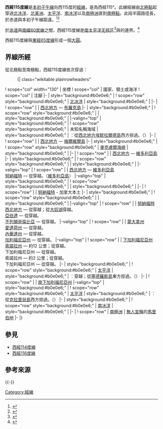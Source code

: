 {{NoteTA
|G1=地名
|G2=Toponym
|G3=USState
}}
{{Location map-line|lon=-115}}
{{kml}}
'''西經115度線'''是[[本初子午線|本初子午線]]向西115度的[[經線|經線]]，是為西經115°。此線經線由[[北極點|北極點]]起穿過[[北冰洋|北冰洋]]、[[北美洲|北美洲]]、[[太平洋|太平洋]]、[[南冰洋|南冰洋]]以及[[南極洲|南極洲]]直到[[南極點|南極點]]。此段半圓路徑長{{convert|20003932|km}}，於赤道與本初子午線距{{convert|12802|km}}遠。<ref name="noaa">{{cite web
 | url  = http://www.ngs.noaa.gov/PUBS_LIB/inverse.pdf
 | title  = Direct and Inverse Solutions of Geodesics on the Ellipsoid with application of nested equation
 | author  = T. Vincenty
 | date  = 1975-04
 | accessdate  = 2018-12-17
 | archive-date  = 2013-01-28
 | archive-url  = https://www.webcitation.org/6DzvSBPa5?url=http://www.ngs.noaa.gov/PUBS_LIB/inverse.pdf
 | dead-url  = no
 }}</ref><ref name="latlon">{{cite web
 | url = http://www.movable-type.co.uk/scripts/latlong-vincenty.html
 | title = Vincenty formula for distance between two Latitude/Longitude points
 | website = Movable type scripts
 | accessdate = 2017-05-17
 | archive-date = 2013-01-28
 | archive-url = https://www.webcitation.org/6DzvScM3g?url=http://www.movable-type.co.uk/scripts/latlong-vincenty.html
 | dead-url = yes
 }}</ref>

於[[赤道|赤道]]與[[南緯60度線|南緯60度線]]之間，西經115度線是[[拉羅東加條約|南太平洋无核区]]<ref>{{cite web |url=http://www.armscontrol.org/documents/rarotonga |title=South Pacific Nuclear Weapons Free Zone Treaty (Treaty of Rarotonga) |accessdate=2016年1月6日 |publisher={{le|軍備控制協會|Arms Control Association}} |language=en |deadurl=yes |archiveurl=https://web.archive.org/web/20160131152314/http://www.armscontrol.org/documents/rarotonga |archivedate=2016年1月31日 }}</ref>與{{le|特拉特洛爾科條約|Treaty of Tlatelolco|拉丁美洲無核區}}的邊界。<ref>{{cite web |url=https://www.iaea.org/publications/documents/treaties/treaty-prohibition-nuclear-weapons-latin-america-tlatelolco-treaty |title=Treaty for the Prohibition of Nuclear Weapons in Latin America (Tlatelolco Treaty) |accessdate=2016年1月6日 |publisher=[[國際原子能總署|國際原子能總署]] |language=en |archive-date=2020年2月12日 |archive-url=https://web.archive.org/web/20200212153327/https://www.iaea.org/publications/documents/treaties/treaty-prohibition-nuclear-weapons-latin-america-tlatelolco-treaty |dead-url=no }}</ref>

西經115度線與[[東經65度線|東經65度線]]形成一個[[大圓|大圓]]。

==界線所經==
從北極點至南極點，西經115度線依次穿過：

:{| class="wikitable plainrowheaders"
! scope="col" width="130" | 坐標
! scope="col" | 國家、領土或海洋
! scope="col" | 注腳
|-
| style="background:#b0e0e6;" | {{Coord|90|0|N|115|0|W|type:waterbody|name=Arctic Ocean}}
! scope="row" style="background:#b0e0e6;" | [[北冰洋|北冰洋]]
| style="background:#b0e0e6;" |
|-
| {{Coord|77|58|N|115|0|W|type:country|name=Canada}}
! scope="row" | {{CAN}}
| [[西北地方_(加拿大)|西北地方]] — [[布羅克島|布羅克島]]
|-
| style="background:#b0e0e6;" | {{Coord|77|55|N|115|0|W|type:waterbody|name=Ballantyne Strait}}
! scope="row" style="background:#b0e0e6;" | {{le|巴蘭提尼海峽|Ballantyne Strait}}
| style="background:#b0e0e6;" |
|-valign="top"
| style="background:#b0e0e6;" | {{Coord|77|19|N|115|0|W|type:waterbody}}
! scope="row" style="background:#b0e0e6;" | 未知名稱海域
| style="background:#b0e0e6;" | {{CAN}}：從[[西北地方_(加拿大)|西北地方]][[埃默拉爾德島_(西北地區)|埃默拉爾德島]]西方掠過。（{{Coord|76|47|N|114|50|W|type:isle|name=Emerald Island}}）
|-
| {{Coord|76|28|N|115|0|W|type:country|name=Canada}}
! scope="row" | {{CAN}}
| [[西北地方_(加拿大)|西北地方]] — [[梅爾維爾島_(加拿大)|梅爾維爾島]]
|-
| style="background:#b0e0e6;" | {{Coord|74|58|N|115|0|W|type:waterbody|name=M'Clure Strait}}
! scope="row" style="background:#b0e0e6;" | [[麥克盧爾海峽|麥克盧爾海峽]]
| style="background:#b0e0e6;" |
|-
| {{Coord|73|18|N|115|0|W|type:country|name=Canada}}
! scope="row" | {{CAN}}
| [[西北地方_(加拿大)|西北地方]] — [[維多利亞島|維多利亞島]]
|-
| style="background:#b0e0e6;" | {{Coord|70|36|N|115|0|W|type:waterbody|name=Prince Albert Sound}}
! scope="row" style="background:#b0e0e6;" | {{le|艾伯特王子灣|Prince Albert Sound}}
| style="background:#b0e0e6;" |
|-valign="top"
| {{Coord|70|17|N|115|0|W|type:country|name=Canada}}
! scope="row" | {{CAN}}
| [[西北地方_(加拿大)|西北地方]] — [[維多利亞島|維多利亞島]]<br/> [[努納福特|努納福特]] — 從{{Coord|70|0|N|115|0|W|type:adm1st|name=Nunavut}}穿越。（[[維多利亞島|維多利亞島]]）
|-valign="top"
| style="background:#b0e0e6;" | {{Coord|68|52|N|115|0|W|type:waterbody|name=Dolphin and Union Strait}}
! scope="row" style="background:#b0e0e6;" | {{le|多爾芬尤寧海峽|Dolphin and Union Strait}}
| style="background:#b0e0e6;" |
|-
| {{Coord|70|17|N|115|0|W|type:country|name=Canada}}
! scope="row" | {{CAN}}
| [[努納福特|努納福特]] - 加拿大本土
|-
| style="background:#b0e0e6;" | {{Coord|68|10|N|115|0|W|type:waterbody|name=Coronation Gulf}}
! scope="row" style="background:#b0e0e6;" | {{le|加冕灣|Coronation Gulf}}
| style="background:#b0e0e6;" |
|-valign="top"
| {{Coord|67|48|N|115|0|W|type:country|name=Canada}}
! scope="row" | {{CAN}}
| [[努納福特|努納福特]]<br/> [[西北地方_(加拿大)|西北地方]] — 從{{Coord|66|16|N|115|0|W|type:adm1st|name=Nunavut}}穿越；從[[大奴湖|大奴湖]]穿越。<br/> [[亞伯達|亞伯達]] — 從{{Coord|60|0|N|115|0|W|type:adm1st|name=Alberta}}穿越。<br/> [[不列顛哥倫比亞|不列顛哥倫比亞]] — 從{{Coord|50|34|N|115|0|W|type:adm1st|name=British Columbia}}穿越。
|-valign="top"
| {{Coord|49|0|N|115|0|W|type:country|name=United States}}
! scope="row" | {{USA}}
| [[蒙大拿州|蒙大拿州]]<br/> [[愛達荷州|愛達荷州]] — 從{{Coord|46|58|N|115|0|W|type:adm1st|name=Idaho}}穿越。<br/> [[內華達州|內華達州]] — 從{{Coord|42|0|N|115|0|W|type:adm1st|name=Nevada}}穿越。<br/> [[加利福尼亞州|加利福尼亞州]] — 從{{Coord|35|17|N|115|0|W|type:adm1st|name=California}}穿越。
|-valign="top"
| {{Coord|32|42|N|115|0|W|type:country|name=Mexico}}
! scope="row" | {{MEX}}
| [[下加利福尼亞州|下加利福尼亞州]]<br/> [[索諾拉州|索諾拉州]] — 約12 公里；從{{Coord|32|18|N|115|0|W|type:adm1st|name=Sonara}}穿越。<br/> 下加利福尼亞州 — 從{{Coord|32|11|N|115|0|W|type:adm1st|name=Baja California}}穿越。<br/> 索諾拉州 — 約2 公里；從{{Coord|31|59|N|115|0|W|type:adm1st|name=Sonara}}穿越。<br/> 下加利福尼亞州 — 從{{Coord|31|56|N|115|0|W|type:adm1st|name=Baja California}}穿越。
|-
| style="background:#b0e0e6;" | {{Coord|29|23|N|115|0|W|type:waterbody|name=Pacific Ocean}}
! scope="row" style="background:#b0e0e6;" | [[太平洋|太平洋]]
| style="background:#b0e0e6;" | {{MEX}}：穿越{{le|塞瓦斯蒂安·比斯卡伊諾灣|Sebastián Vizcaíno Bay}}；從[[塞德羅斯島|塞德羅斯島]]東方掠過。（{{Coord|38|10|N|115|9|W|type:isle|name=Cedros Island}}）
|-
| {{Coord|27|50|N|115|0|W|type:country|name=Mexico}}
! scope="row" | {{MEX}}
| [[南下加利福尼亞州|南下加利福尼亞州]]
|-valign="top"
| style="background:#b0e0e6;" | {{Coord|27|43|N|115|0|W|type:waterbody|name=Pacific Ocean}}
! scope="row" style="background:#b0e0e6;" | [[太平洋|太平洋]]
| style="background:#b0e0e6;" | {{MEX}}：從[[克拉里翁島|克拉里翁島]]西方掠過。（{{Coord|18|21|N|114|47|W|type:isle|name=Clarion Island}}）
|-
| style="background:#b0e0e6;" | {{Coord|60|0|S|115|0|W|type:waterbody|name=Southern Ocean}}
! scope="row" style="background:#b0e0e6;" | [[南冰洋|南冰洋]]
| style="background:#b0e0e6;" |
|-
| {{Coord|74|2|S|115|0|W|type:country|name=Antarctica}}
! scope="row" | [[南極洲|南極洲]]
| [[無主土地|無人宣稱]]的[[馬里伯地|馬里伯地]]
|-
|}

==參見==
*[[西經114度線|西經114度線]]
*[[西經116度線|西經116度線]]

==參考來源==
{{reflist}}

{{-}}
{{geographical coordinates|state=collapsed}}

[[Category:經線|Category:經線]]